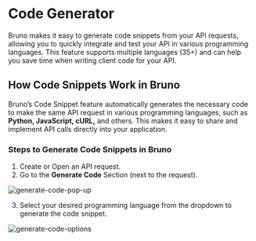 # Code Generator

Bruno makes it easy to generate code snippets from your API requests, allowing you to quickly integrate and test your API in various programming languages. This feature supports multiple languages (35+) and can help you save time when writing client code for your API.

## How Code Snippets Work in Bruno

Bruno’s Code Snippet feature automatically generates the necessary code to make the same API request in various programming languages, such as **Python, JavaScript, cURL,** and others. This makes it easy to share and implement API calls directly into your application.

### Steps to Generate Code Snippets in Bruno

1. Create or Open an API request.
2. Go to the **Generate Code** Section (next to the request).

![generate-code-pop-up](/screenshots/send-request/generate-code-pop-up.webp)

3. Select your desired programming language from the dropdown to generate the code snippet.

![generate-code-options](/screenshots/send-request/generate-code-options.webp)
